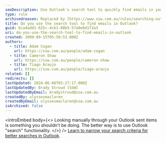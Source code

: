 ```yaml
---
seoDescription: Use Outlook's search tool to quickly find emails in your sent items and streamline your workflow.
type: rule
archivedreason: Replaced by [https://www.ssw.com.au/rules/searching-outlook-effectively](/rules/searching-outlook-effectively)
title: Do you use the search tool to find emails in Outlook?
guid: 6ca4add1-625c-4cb1-88b5-57a0e8d1f2a3
uri: do-you-use-the-search-tool-to-find-emails-in-outlook
created: 2009-09-15T05:50:53.000Z
authors:
  - title: Adam Cogan
    url: https://ssw.com.au/people/adam-cogan
  - title: Cameron Shaw
    url: https://ssw.com.au/people/cameron-shaw
  - title: Tiago Araujo
    url: https://ssw.com.au/people/tiago-araujo
related: []
redirects: []
lastUpdated: 2024-06-08T03:27:17.000Z
lastUpdatedBy: Brady Stroud [SSW]
lastUpdatedByEmail: bradystroud@ssw.com.au
createdBy: ulyssesmaclaren
createdByEmail: ulyssesmaclaren@ssw.com.au
isArchived: false
---
```


<introEmbed
  body={<>
Looking manually through your Outlook sent items is something you shouldn't be doing. The better way is to use Outlook "search" functionality.
  </>}
/>
[Learn to narrow your search criteria for better searches in Outlook](http://office.microsoft.com/en-001/outlook-help/learn-to-narrow-your-search-criteria-for-better-searches-in-outlook-HA010238831.aspx).
